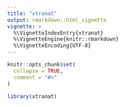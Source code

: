 ```yaml
---
title: "xtranat"
output: rmarkdown::html_vignette
vignette: >
  %\VignetteIndexEntry{xtranat}
  %\VignetteEngine{knitr::rmarkdown}
  %\VignetteEncoding{UTF-8}
---
```


```r
knitr::opts_chunk$set(
  collapse = TRUE,
  comment = "#>"
)
```

```r
library(xtranat)
```
